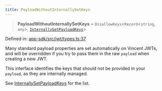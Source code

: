 ```yaml
---
title: PayloadWithoutInternallySetKeys
---
```


> **PayloadWithoutInternallySetKeys** = `DisallowKeys`\<`Record`\<`string`, `any`\>, [`InternallySetPayloadKeys`](./InternallySetPayloadKeys)\>

Defined in: [app-sdk/src/jwt/types.ts:37](https://github.com/LIT-Protocol/Vincent/blob/59bbcc58961d006596c8c80671cc1200f69f2946/packages/libs/app-sdk/src/jwt/types.ts#L37)

Many standard payload properties are set automatically on Vincent JWTs, and will be overridden if you try to pass them
in the raw `payload` when creating a new JWT.

This interface identifies the keys that should not be provided in your `payload`, as they are internally managed.

See [InternallySetPayloadKeys](./InternallySetPayloadKeys) for the list.
